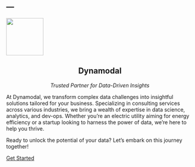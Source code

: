 ---
---

![](files/logo.svg){height="100" fig-align="center"} 

::: {style="text-align: center"}

# Dynamodal

*Trusted Partner for Data-Driven Insights*

:::

At Dynamodal, we transform complex data challenges into insightful solutions tailored for your business. Specializing in consulting services across various industries, we bring a wealth of expertise in data science, analytics, and dev-ops. Whether you’re an electric utility aiming for energy efficiency or a startup looking to harness the power of data, we’re here to help you thrive. 

Ready to unlock the potential of your data? Let’s embark on this journey together!

[Get Started](/contact.html)